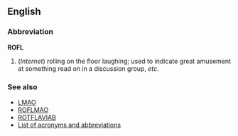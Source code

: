 ==English==
===Abbreviation===
'''ROFL'''

#(''Internet'') rolling on the floor laughing; used to indicate great amusement at something read on in a discussion group, ''etc''.

===See also===
*[[LMAO]]
*[[ROFLMAO]]
*[[ROTFLAVIAB]]
*[[Wiktionary:List of acronyms and abbreviations|List of acronyms and abbreviations]]